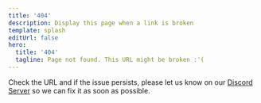 ```yaml
---
title: '404'
description: Display this page when a link is broken
template: splash
editUrl: false
hero:
  title: '404'
  tagline: Page not found. This URL might be broken :'(
---
```


Check the URL and if the issue persists, please let us know on our [Discord Server](https://discord.gg/NRDVRmRX) so we can fix it as soon as possible.